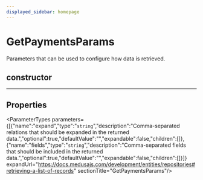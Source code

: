 ```yaml
---
displayed_sidebar: homepage
---
```



# GetPaymentsParams

Parameters that can be used to configure how data is retrieved.

## constructor

___

## Properties

<ParameterTypes parameters={[{"name":"expand","type":"`string`","description":"Comma-separated relations that should be expanded in the returned data.","optional":true,"defaultValue":"","expandable":false,"children":[]},{"name":"fields","type":"`string`","description":"Comma-separated fields that should be included in the returned data.","optional":true,"defaultValue":"","expandable":false,"children":[]}]} expandUrl="https://docs.medusajs.com/development/entities/repositories#retrieving-a-list-of-records" sectionTitle="GetPaymentsParams"/>
